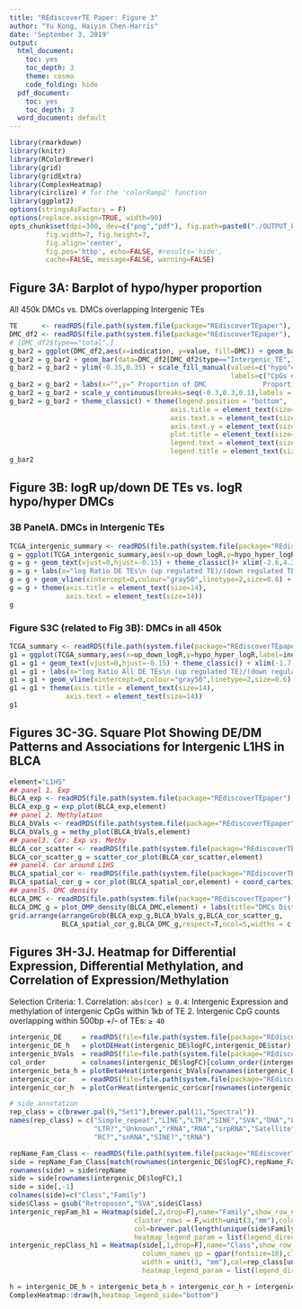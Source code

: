 ```yaml
---
title: "REdiscoverTE Paper: Figure 3"
author: "Yu Kong, Haiyin Chen-Harris"
date: 'September 3, 2019'
output:
  html_document:
    toc: yes
    toc_depth: 3
    theme: cosmo
    code_folding: hide
  pdf_document:
    toc: yes
    toc_depth: 3
  word_document: default
---
```


```r
library(rmarkdown)
library(knitr)
library(RColorBrewer)
library(grid)
library(gridExtra)
library(ComplexHeatmap)
library(circlize) # for the 'colorRamp2' function
library(ggplot2)
options(stringsAsFactors = F)
options(replace.assign=TRUE, width=90)
opts_chunk$set(dpi=300, dev=c("png","pdf"), fig.path=paste0("./OUTPUT_FIGURES--Fig3/"),
         fig.width=7, fig.height=7, 
         fig.align='center', 
         fig.pos='htbp', echo=FALSE, #results='hide', 
         cache=FALSE, message=FALSE, warning=FALSE)
```

## Figure 3A: Barplot of hypo/hyper proportion

All 450k DMCs vs. DMCs overlapping Intergenic TEs
```r
TE      <- readRDS(file.path(system.file(package="REdiscoverTEpaper"), "Fig2_data", "TE_repNames.RDS"))
DMC_df2 <- readRDS(file.path(system.file(package="REdiscoverTEpaper"), "Fig3_data", "Methylation__fig3_1_DMC_all_vs_TE.RDS"))
# [DMC_df2$type=="total",]
g_bar2 = ggplot(DMC_df2,aes(x=indication, y=value, fill=DMC)) + geom_bar(data=DMC_df2,aes(x=indication, y=value, fill=DMC), stat="identity", position="dodge", colour="white")
g_bar2 = g_bar2 + geom_bar(data=DMC_df2[DMC_df2$type=="Intergenic_TE",],aes(x=indication,y=value,fill=DMC),stat="identity",position = "dodge",colour="white",size=1)
g_bar2 = g_bar2 + ylim(-0.35,0.35) + scale_fill_manual(values=c("hypo"="#1F78B4","hyper"="#D95F02"),
                                                       labels=c("CpGs demethylated ","CpGs methylated"))
g_bar2 = g_bar2 + labs(x="",y=" Proportion of DMC              Proportion of DMC\nat TE CpGs                         at 450K CpGs",title="Proportion of Differentially Methylated CpGs")
g_bar2 = g_bar2 + scale_y_continuous(breaks=seq(-0.3,0.3,0.1),labels = c("30%","20%","10%","0","10%","20%","30%"))
g_bar2 = g_bar2 + theme_classic() + theme(legend.position = "bottom",
                                        axis.title = element_text(size=14),
                                        axis.text.x = element_text(size=14,angle=90, vjust=0.5, hjust=0.5),
                                        axis.text.y = element_text(size=14),
                                        plot.title = element_text(size=16,face="bold"),
                                        legend.text = element_text(size=14),
                                        legend.title = element_text(size=14))
g_bar2
```

## Figure 3B: logR up/down DE TEs vs. logR hypo/hyper DMCs
### 3B PanelA. DMCs in Intergenic TEs
```r
TCGA_intergenic_summary <- readRDS(file.path(system.file(package="REdiscoverTEpaper"), "Fig3_data", "Methylation__TCGA_intergenic_DE_vs_DMC_summary.RDS"))
g = ggplot(TCGA_intergenic_summary,aes(x=up_down_logR,y=hypo_hyper_logR,label=indication)) + geom_point(colour="#1F78B4",size=3) 
g = g + geom_text(vjust=0,hjust=-0.15) + theme_classic()+ xlim(-2.6,4.2)
g = g + labs(x="log Ratio DE TEs\n (up regulated TE)/(down regulated TE)",y="log Ratio DMCs in TEs\n (demethylated CpGs)/(methylated CpGs)")
g = g + geom_vline(xintercept=0,colour="gray50",linetype=2,size=0.6) + geom_hline(yintercept=0,colour="gray50",linetype=2,size=0.6)
g = g + theme(axis.title = element_text(size=14),
              axis.text = element_text(size=14))
g
```

### Figure S3C (related to Fig 3B): DMCs in all 450k
```r
TCGA_summary <- readRDS(file.path(system.file(package="REdiscoverTEpaper"), "Fig3_data", "Methylation__TCGA_all_DE_vs_all_DMC_summary.RDS"))
g1 = ggplot(TCGA_summary,aes(x=up_down_logR,y=hypo_hyper_logR,label=indication)) + geom_point(colour="#1F78B4",size=3) 
g1 = g1 + geom_text(vjust=0,hjust=-0.15) + theme_classic() + xlim(-1.7,3.2)
g1 = g1 + labs(x="log Ratio All DE TEs\n (up regulated TE)/(down regulated TE)",y="log Ratio All DMCs \n (demethylated CpGs)/(methylated CpGs)")
g1 = g1 + geom_vline(xintercept=0,colour="gray50",linetype=2,size=0.6) + geom_hline(yintercept=0,colour="gray50",linetype=2,size=0.6)
g1 = g1 + theme(axis.title = element_text(size=14),
              axis.text = element_text(size=14))
g1
```

## Figures 3C-3G. Square Plot Showing DE/DM Patterns and Associations for Intergenic L1HS in BLCA
```r
element="L1HS"
## panel 1. Exp
BLCA_exp <- readRDS(file.path(system.file(package="REdiscoverTEpaper"), "Fig3_data", "Methylation__square__BLCA_exp.RDS"))
BLCA_exp_g = exp_plot(BLCA_exp,element)
## panel 2. Methylation
BLCA_bVals <- readRDS(file.path(system.file(package="REdiscoverTEpaper"), "Fig3_data", "Methylation__square__BLCA_bVals.RDS"))
BLCA_bVals_g = methy_plot(BLCA_bVals,element)
## panel3. Cor: Exp vs. Methy
BLCA_cor_scatter <- readRDS(file.path(system.file(package="REdiscoverTEpaper"), "Fig3_data", "Methylation__square__BLCA_methy_exp_cor.RDS"))
BLCA_cor_scatter_g = scatter_cor_plot(BLCA_cor_scatter,element)
## panel4. Cor around L1HS
BLCA_spatial_cor <- readRDS(file.path(system.file(package="REdiscoverTEpaper"), "Fig3_data", "Methylation__square__BLCA_cor_coef.RDS"))
BLCA_spatial_cor_g = cor_plot(BLCA_spatial_cor,element) + coord_cartesian(ylim=c(-0.5,0.1))
## panel5. DMC density
BLCA_DMC <- readRDS(file.path(system.file(package="REdiscoverTEpaper"), "Fig3_data", "Methylation__square__BLCA_DMP_density.RDS"))
BLCA_DMC_g = plot_DMP_density(BLCA_DMC,element) + labs(title="DMCs Distribution\n 10kb around L1HS")
grid.arrange(arrangeGrob(BLCA_exp_g,BLCA_bVals_g,BLCA_cor_scatter_g,
             BLCA_spatial_cor_g,BLCA_DMC_g,respect=T,ncol=5,widths = c(1,1,1,1,1.2)))
```

## Figures 3H-3J. Heatmap for Differential Expression, Differential Methylation, and Correlation of Expression/Methylation

Selection Criteria:
   1. Correlation: `abs(cor) ≥ 0.4`: Intergenic Expression and methylation of intergenic CpGs within 1kb of TE
   2. Intergenic CpG counts overlapping within 500bp +/- of TEs: `≥ 40`

```r
intergenic_DE     = readRDS(file=file.path(system.file(package="REdiscoverTEpaper"), "Fig3_data", "Methylation__complex_heatmap_intergenic_DE.RDS"))
intergenic_DE_h   = plotDEHeat(intergenic_DE$logFC,intergenic_DE$star)
intergenic_bVals  = readRDS(file=file.path(system.file(package="REdiscoverTEpaper"), "Fig3_data", "Methylation__complex_heatmap_intergenic_delta_beta.RDS"))
col_order         = colnames(intergenic_DE$logFC)[column_order(intergenic_DE_h)]
intergenic_beta_h = plotBetaHeat(intergenic_bVals[rownames(intergenic_DE$logFC),col_order])
intergenic_cor    = readRDS(file=file.path(system.file(package="REdiscoverTEpaper"), "Fig3_data", "Methylation__complex_heatmap_intergenic_cor.RDS"))
intergenic_cor_h  = plotCorHeat(intergenic_cor$cor[rownames(intergenic_DE$logFC),col_order], intergenic_cor$star[rownames(intergenic_DE$logFC),col_order])

# side annotation
rep_class = c(brewer.pal(9,"Set1"),brewer.pal(11,"Spectral"))
names(rep_class) = c("Simple_repeat","LINE","LTR","SINE","SVA","DNA","Low_complexity",
                     "LTR?","Unknown","rRNA","RNA","srpRNA","Satellite","scRNA","DNA?","RC",
                     "RC?","snRNA","SINE?","tRNA")

repName_Fam_Class <- readRDS(file.path(system.file(package="REdiscoverTEpaper"), "Fig2_data", "repName_repClass_repFam_TE.RDS"))
side = repName_Fam_Class[match(rownames(intergenic_DE$logFC),repName_Fam_Class$repName),]
rownames(side) = side$repName
side = side[rownames(intergenic_DE$logFC),]
side = side[,-1]
colnames(side)=c("Class","Family")
side$Class = gsub("Retroposon","SVA",side$Class)
intergenic_repFam_h1 = Heatmap(side[,2,drop=F],name="Family",show_row_names = F,
                               cluster_rows = F,width=unit(3,"mm"),column_names_gp = gpar(fontsize=18),
                               col=brewer.pal(length(unique(side$Family)),"Dark2"),
                               heatmap_legend_param = list(legend_direction="horizontal"))
intergenic_repClass_h1 = Heatmap(side[,1,drop=F],name="Class",show_row_names = F,
                                 column_names_gp = gpar(fontsize=18),cluster_rows =  F,
                                 width = unit(3, "mm"),col=rep_class[unique(side$Class)],
                                 heatmap_legend_param = list(legend_direction="horizontal"))

h = intergenic_DE_h + intergenic_beta_h + intergenic_cor_h + intergenic_repFam_h1 + intergenic_repClass_h1 
ComplexHeatmap::draw(h,heatmap_legend_side="bottom")
```
